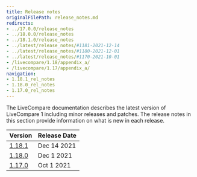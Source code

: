 ```yaml
---
title: Release notes
originalFilePath: release_notes.md
redirects:
- ../17.0.0/release_notes
- ../18.0.0/release_notes
- ../18.1.0/release_notes
- ../latest/release_notes/#1181-2021-12-14
- ../latest/release_notes/#1180-2021-12-01
- ../latest/release_notes/#1170-2021-10-01
- /livecompare/1.18/appendix_a/
- /livecompare/1.17/appendix_a/
navigation: 
- 1.18.1_rel_notes
- 1.18.0_rel_notes
- 1.17.0_rel_notes
---
```


The LiveCompare documentation describes the latest version of LiveCompare 1 including minor releases and patches. The release notes in this section provide information on what is new in each release. 

| Version                      | Release Date | 
| ---------------------------- | ------------ | 
| [1.18.1](1.18.1_rel_notes)   | Dec 14 2021  |
| [1.18.0](1.18.0_rel_notes)   | Dec 1 2021   |
| [1.17.0](1.17.0_rel_notes)   | Oct 1 2021   |